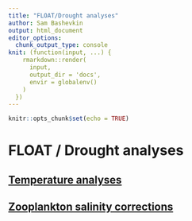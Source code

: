 ```yaml
---
title: "FLOAT/Drought analyses"
author: Sam Bashevkin
output: html_document
editor_options: 
  chunk_output_type: console
knit: (function(input, ...) {
    rmarkdown::render(
      input,
      output_dir = 'docs',
      envir = globalenv()
    )
  })
---
```


```r
knitr::opts_chunk$set(echo = TRUE)
```

# FLOAT / Drought analyses

## [Temperature analyses](Temperature-analyses.html)

## [Zooplankton salinity corrections](Zooplankton-salinity-relationships-in-Suisun.html)